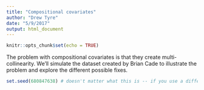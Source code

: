 ```yaml
---
title: "Compositional covariates"
author: "Drew Tyre"
date: "5/9/2017"
output: html_document
---
```


```r
knitr::opts_chunk$set(echo = TRUE)
```

The problem with compositional covariates is that they create multi-collinearity. We'll simulate the dataset created by Brian Cade to illustrate the problem and explore the different possible fixes.

```r
set.seed(680847638) # doesn't matter what this is -- if you use a different number your results will be different from mine.

```

